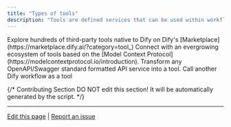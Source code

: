 ```yaml
---
title: "Types of tools"
description: "Tools are defined services that can be used within workflows and by agents alike."
---
```


<CardGroup cols={2}>
  <Card title="Tool Plugin" icon="puzzle-piece" iconType="regular" href="https://docs.dify.ai/en/plugins/quick-start/install-plugins">
    Explore hundreds of third-party tools native to Dify on Dify's [Marketplace](https://marketplace.dify.ai/?category=tool_)
  </Card>
  <Card title="MCP" icon="sparkles" href="en/guides/tools/mcp">
    Connect with an evergrowing ecosystem of tools based on the [Model Context Protocol](https://modelcontextprotocol.io/introduction).
  </Card>
</CardGroup>

<CardGroup cols={2}>
  <Card title="Custom Tool" icon="paintbrush-pencil">
    Transform any OpenAPI/Swagger standard formatted API service into a tool.
  </Card>
  <Card title="Workflow as Tool" icon="network-wired">
    Call another Dify workflow as a tool 
  </Card>
</CardGroup>

{/*
Contributing Section
DO NOT edit this section!
It will be automatically generated by the script.
*/}

---

[Edit this page](https://github.com/langgenius/dify-docs/edit/main/en/guides/tools/types-of-tools.mdx) | [Report an issue](https://github.com/langgenius/dify-docs/issues/new?title=Documentation%20Issue%3A%20-of-to&body=%23%23%20Issue%20Description%0A%3C%21--%20Please%20briefly%20describe%20the%20issue%20you%20found%20--%3E%0A%0A%23%23%20Page%20Link%0Ahttps%3A%2F%2Fgithub.com%2Flanggenius%2Fdify-docs%2Fblob%2Fmain%2Fen/guides/tools%2Ftypes-of-tools.mdx%0A%0A%23%23%20Suggested%20Changes%0A%3C%21--%20If%20you%20have%20specific%20suggestions%20for%20changes%2C%20please%20describe%20them%20here%20--%3E%0A%0A%3C%21--%20Thank%20you%20for%20helping%20improve%20our%20documentation%21%20--%3E)

